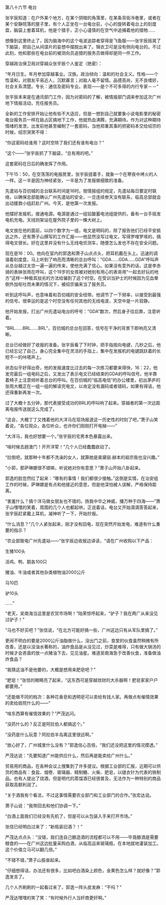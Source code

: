 

第八十六节 电台

张宇辰知道：在户外某个地方，在某个阴暗的角落里，在某条背街冷巷里，或者在某个安静院落的屋子里，有个人正坐在一台电台前，小心的旋转着电台上的刻度盘，脑袋上套着耳机，他是个猎手，正小心谨慎的在空气中追捕着他的猎物……

想像到这里终止了，因为脑海中的这个电波追踪者穿得是飞鱼服――张宇辰摇晃了下脑袋，把自己从间谍片的妄想中摆脱出来了。锦衣卫可是没有侧向电台的。不过此刻，他和那些在电台前的被测向员追猎的报务员做得却是同一件工作。

穿越政治保卫局对穿越众张宇辰个人鉴定（绝密）：

“年月日生。年月参加穿越事业。汉族。政治倾向：温和的社会主义。性格――个性温和，对朋友平易近人，沉默寡言；对敌人毫不留情。品德高尚，无不良嗜好，社会关系清楚。专长：通信及密码专业。表现――是个不可多得的内行专家－－”

张宇辰本来是在通讯部门工作，因为对密码的了解，被情报部门调来参加这次广州地下情报活动，充任报务员。

全新的工作安排开始让他有些不大适应，但是一想到自己就要象小说电影里的秘密电台报务员一样在敌占区搞地下工作，他就热血沸腾，充满期待。作为对这种期待情绪的发泄，出发前他甚至编制了一套密码，当他郑重其事的把密码本交给绍宗的时候，绍宗哭笑不得：

“你这密码给谁用？这时空除了我们还有谁有电台？”

“这个――”张宇辰抓了下脑袋，“总有用的吧。”

这套密码在日后的确发挥了作用。

下午15：50，在空荡荡的电报房里，张宇辰搓着手，就象一个在寒夜中烤火的人一样。这一半是因为神经紧张，一半是为了发报做细致的准备。

先遣站与百仞城的总台联系时间是16时。按情报组的规定，先遣站每日要定时联络，以确保总部能确认广州先遣站的安全，一旦连续叁天没有联系，临高总部就会出动援救小组赶赴广州。今天，是他第一次发报。

他摆好发报机，接通电源。电源是通过一组铅酸蓄电池组提供的，备有一台手摇发电机充电。天线则架设在屋外院子里的一棵大树上。

电文放在他的面前，以四个数字为一组，电文是明码的，除了报告他们已经平安抵达之外，还有萧子山撰写的工作汇报――他显然没写过电文，写得罗哩罗嗦的，搞得电文很长。好在这里并没有什么无线电侦测车，随便怎么发也不存在安全问题。

现在是16：00。他向在室内的郭逸和萧子山点点头，把耳机戴在头上。迅速的调谐着刻度盘，马上听到了响亮而清晰的总台呼叫：“GDA……GDA……GDA”呼叫声从总台越过太空一遍一遍的传来，使他充满了信心。如果没有意外的话，这是李赤骑的表妹张雨在呼叫，这个19岁的女孩被对她别有用心的表哥用“一起去好玩的地方”这样一种极其拙劣的方法给骗到了这个时空。在受训当护士的时候因为见血晕倒外加呕吐而未果的情况下，被绍宗骗来当了报务员。

听到这呼叫声，也意味着和百仞城的安全纽带。他调节了一下频率，以接受到最强的信号。很幸运的是这个时空没有任何其他的无线电波，天空中是一片寂静。

他开始发报，打出广州先遣站电台的呼号：“GDA”数次，然后身子往后靠，注意听着。

“BRL……BRL……BRL”，百仞城的总台在回答，信号在干净的背景下即响亮又清晰。

总台已经做好了收报的准备。张宇辰看了下时钟，把手指按向电键，几秒之后，他已经忘记了自己，身心完全集中在灵活的手指上，集中在发报机的电键跳跃着的长短不一的咔嗒声上。

状态似乎好得出奇，他的发报速度比过去的每一次练习都要来得快，16：22，他发完最后一组电码之后，又发出了表示电文已经结束的GDA的呼叫信号。他半靠着椅子上注意倾听着总台的呼叫。在百仞城的“临高电信”的办公楼里，初出茅庐的张雨大概正在一组一组的解读完电文，以肯定没有漏码或者错码，如果有得话，他还得重新再发一次。

过了大概十五分钟，那代表接受成功的BRL的呼叫响了起来。穿越者的第一次远距离电报传送就这么完成了。

“这会，大概丁丁又拽着他的大洋马在现场报道这一历史性的时刻了吧，”萧子山笑着说，“各位观众，各位听众，也许你们刚刚打开电梯――”

“大洋马，我也好想要一个。”张宇辰的宅男本色暴露出来。

“啥时候去趟澳门！开开洋荤！”几个人已经蠢蠢欲动了。

“拉倒吧，就那种十年都不洗澡的女人，就算她是奥黛丽.赫本的祖宗我也没兴趣。”

“小郭，那萨琳娜很不错嘛，听说她对你有意思？”萧子山开始八卦起来。

郭逸的脸忽然红了起来：“哪有的事情！我们都很少接触。”这倒是实情，在治安组工作的时候，萨琳娜是有点和他接近的意思，但是他深怕被人误解，严格保持距离。

“害羞什么？搞个洋马做女朋友也不错的。扬我中华之神威，播万种于四海――”萧子山嘿嘿的笑着，周围的几个人也都起哄，正说着话，电台又开始滴滴答答起来，张宇辰赶紧戴上耳机，凝神听了一下，开始抄报。

“什么消息？”几个人紧张起来，刚才没有回电，现在突然开始发电，难道有什么重要的指示？

“农业部致电广州先遣站――”张宇辰边收报边译读，“请在广州收购以下产品：

生猪100头

活鸡、鸭、鹅各100只

猪油、牛油或者其他杂类植物油2000公斤

马10匹

驴10头

……”

“老天，吴南海当这里是农贸市场啊！”陆荣惊呼起来，“驴子？我在两广从来没见过驴子！”

“马也不好买吧？”张信说，“在北方可能好搞一些，广州这边只有从军队里搞了。”

更闹不明白的要是2000公斤油脂做什么，没出门之前，食堂的伙食虽然稍微有所改善，还是以没油水著称的，油炸食品是从没见过，炒菜是难得，只有做大锅汤的时候才会吝啬的放一点猪油下去，见见油星。难道吴南海急于改善伙食，准备做油炸食品？

“我猜这油不是他要的，大概是想用来肥皂吧？”

“肥皂！”张信的眼睛亮了起来，“这东西可是穿越敛财的大杀器啊！肥皂家家户户都要用。”

“还能做不同的档次：各种花香皂和透明皂可以卖给有钱人家。再做点有催情效果的卖给妓院什么的――”

“啥东西算有催情效果的？”严茂达问。

“没药什么的？反正是阿拉伯人都搞这个。”

“没药是什么玩意？阿拉伯半岛离这里很远啊。”

“放心好了，广州城里什么没有？”郭逸信心百倍，“我们还没把这里的情况摸透。”

严茂达说：“先要知道广州能供应什么，然后再是能卖给广州什么。”

贸易用的商品，在各种会议上搜集到了许多提议。根据工业部的汇报，近期可以供货的商品有：食盐、烟卷、玻璃器、精制糖、火柴、肥皂，以缝衣针为代表的铁制品。也有人提出了烧酒，但是明代的蒸馏酒已经很普及，无法作为一种特别的商品获取高额利润了。

“关于酒我有个看法，不过这事情需要农业部门和工业部门的合作。”张宏达说。

萧子山说：“我带回去和他们协调一下。”

“白酒上面我们已经没有先机了，但是可以从包装入手来打开市场。”

张信已经明白过来了：“新瓶装旧酒？！”

严茂达点点头：“没错，我们连自己酿造酒的流程都可以不用――毕竟酿酒是需要粮食的――在广州这边批量采购白酒，从临高运来玻璃瓶，在本地就地灌装加工。这个价值立马可以翻几倍。”

“不错不错，”萧子山振奋起来。

“仔细想得话，办法还有很多，比如吧白酒染上颜色，金黄色怎么样？就好像？”郭逸发言了。

几个人齐刷刷的一起看过来了，郭逸一阵头皮发麻：“干吗？”

严茂达嘿嘿的笑了笑：“有时候外行人当奸商更奸啊。”

